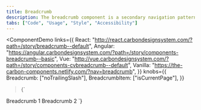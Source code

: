 ```yaml
---
title: Breadcrumb
description: The breadcrumb component is a secondary navigation pattern that shows hierarchy among content or traces a user’s path.
tabs: ["Code", "Usage", "Style", "Accessibility"]
---
```


<ComponentDemo
  links={{
    React:
      "http://react.carbondesignsystem.com/?path=/story/breadcrumb--default",
    Angular:
      "https://angular.carbondesignsystem.com/?path=/story/components-breadcrumb--basic",
    Vue:
      "http://vue.carbondesignsystem.com/?path=/story/components-cvbreadcrumb--default",
    Vanilla: "https://the-carbon-components.netlify.com/?nav=breadcrumb",
  }}
  knobs={{
    Breadcrumb: ["noTrailingSlash"],
    BreadcrumbItem: ["isCurrentPage"],
  }}
>{`
<Breadcrumb>
  <BreadcrumbItem href="/">Breadcrumb 1</BreadcrumbItem>
  <BreadcrumbItem href="/">Breadcrumb 2</BreadcrumbItem>
</Breadcrumb>
`}</ComponentDemo>
